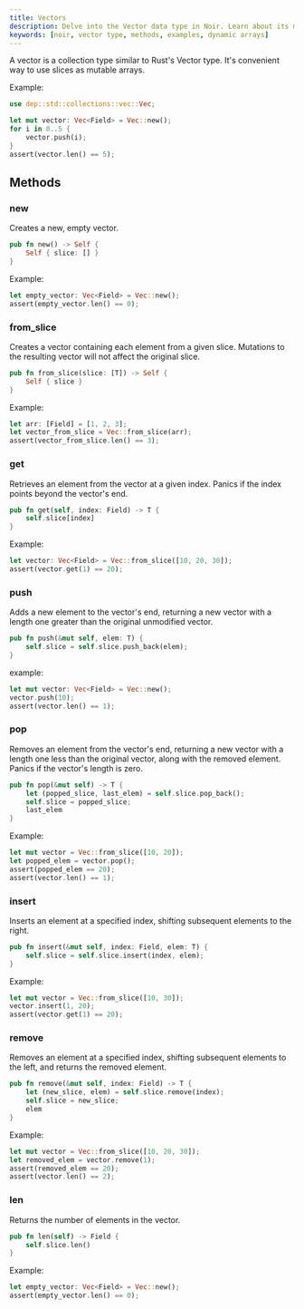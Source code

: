 ```yaml
---
title: Vectors
description: Delve into the Vector data type in Noir. Learn about its methods, practical examples, and best practices for using Vectors in your Noir code.
keywords: [noir, vector type, methods, examples, dynamic arrays]
---
```



<Experimental />

A vector is a collection type similar to Rust's Vector type. It's convenient way to use slices as mutable arrays.

Example:

```rust
use dep::std::collections::vec::Vec;

let mut vector: Vec<Field> = Vec::new();
for i in 0..5 {
    vector.push(i);
}
assert(vector.len() == 5);
```

## Methods

### new

Creates a new, empty vector.

```rust
pub fn new() -> Self {
    Self { slice: [] }
}
```

Example:

```rust
let empty_vector: Vec<Field> = Vec::new();
assert(empty_vector.len() == 0);
```

### from_slice

Creates a vector containing each element from a given slice. Mutations to the resulting vector will not affect the original slice.

```rust
pub fn from_slice(slice: [T]) -> Self {
    Self { slice }
}
```

Example:

```rust
let arr: [Field] = [1, 2, 3];
let vector_from_slice = Vec::from_slice(arr);
assert(vector_from_slice.len() == 3);
```

### get

Retrieves an element from the vector at a given index. Panics if the index points beyond the vector's end.

```rust
pub fn get(self, index: Field) -> T {
    self.slice[index]
}
```

Example:

```rust
let vector: Vec<Field> = Vec::from_slice([10, 20, 30]);
assert(vector.get(1) == 20);
```

### push

Adds a new element to the vector's end, returning a new vector with a length one greater than the original unmodified vector.

```rust
pub fn push(&mut self, elem: T) {
    self.slice = self.slice.push_back(elem);
}
```

example:

```rust
let mut vector: Vec<Field> = Vec::new();
vector.push(10);
assert(vector.len() == 1);
```

### pop

Removes an element from the vector's end, returning a new vector with a length one less than the original vector, along with the removed element. Panics if the vector's length is zero.

```rust
pub fn pop(&mut self) -> T {
    let (popped_slice, last_elem) = self.slice.pop_back();
    self.slice = popped_slice;
    last_elem
}
```

Example:

```rust
let mut vector = Vec::from_slice([10, 20]);
let popped_elem = vector.pop();
assert(popped_elem == 20);
assert(vector.len() == 1);
```

### insert

Inserts an element at a specified index, shifting subsequent elements to the right.

```rust
pub fn insert(&mut self, index: Field, elem: T) {
    self.slice = self.slice.insert(index, elem);
}
```

Example:

```rust
let mut vector = Vec::from_slice([10, 30]);
vector.insert(1, 20);
assert(vector.get(1) == 20);
```

### remove

Removes an element at a specified index, shifting subsequent elements to the left, and returns the removed element.

```rust
pub fn remove(&mut self, index: Field) -> T {
    let (new_slice, elem) = self.slice.remove(index);
    self.slice = new_slice;
    elem
}
```

Example:

```rust
let mut vector = Vec::from_slice([10, 20, 30]);
let removed_elem = vector.remove(1);
assert(removed_elem == 20);
assert(vector.len() == 2);
```

### len

Returns the number of elements in the vector.

```rust
pub fn len(self) -> Field {
    self.slice.len()
}
```

Example:

```rust
let empty_vector: Vec<Field> = Vec::new();
assert(empty_vector.len() == 0);
```
